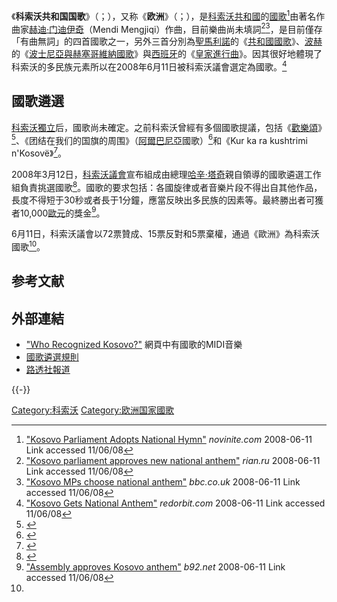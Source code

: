{{noteTA
|1=zh-hk:波黑; zh-tw:波赫; zh-cn:波黑;
}}
{{Infobox Anthem
|title         = Himni i Republikës së Kosovës
|chinese_title =科索沃共和国国歌
|alt_title     = Hymni i Republikës së Kosovës
Evropa<br />{{lang|sr|Европа}}
|image         = Coat of arms of Kosovo.svg
|country       = {{flag|Kosovo}}
|composer      = [[赫迪·门迪伊奇|赫迪·门迪伊奇]]
|music_date    =
|adopted       = 2008年
|sound         = National Anthem of the Republic of Kosovo.ogg
|sound_title   =《欧洲》（器乐版）
}}
《'''科索沃共和国国歌'''》（{{lang-sq|Himni i Republikës së Kosovës}}；{{lang-sr|Himna Republika Kosovo}}），又称《'''欧洲'''》（{{lang|sq|Evropa}}；{{lang|sr|Европа}}），是[[科索沃共和國|科索沃共和國]]的[[國歌|國歌]]<ref>[http://www.novinite.com/view_news.php?id=94057 "Kosovo Parliament Adopts National Hymn"] {{Wayback|url=http://www.novinite.com/view_news.php?id=94057 |date=20200925072718 }} ''novinite.com'' 2008-06-11 Link accessed 11/06/08</ref>由著名作曲家[[赫迪·门迪伊奇|赫迪·门迪伊奇]]（Mendi Mengjiqi）作曲，目前樂曲尚未填詞<ref>[http://en.rian.ru/world/20080611/110143221.html "Kosovo parliament approves new national anthem"] {{WebCite|url=https://www.webcitation.org/62NDEc1aX?url=http://en.rian.ru/world/20080611/110143221.html |date=20111012065313 |dateformat=iso }} ''rian.ru'' 2008-06-11 Link accessed 11/06/08</ref><ref>[http://news.bbc.co.uk/1/hi/world/europe/7447583.stm "Kosovo MPs choose national anthem"] {{WebCite|url=https://www.webcitation.org/62NDM4B6T?url=http://news.bbc.co.uk/2/hi/europe/7447583.stm |date=20111012065503 |dateformat=iso }} ''bbc.co.uk'' 2008-06-11 Link accessed 11/06/08</ref>，是目前僅存「有曲無詞」的四首國歌之一，另外三首分別為[[聖馬利諾|聖馬利諾]]的《[[共和國國歌|共和國國歌]]》、[[波赫|波赫]]的《[[波士尼亞與赫塞哥維納國歌|波士尼亞與赫塞哥維納國歌]]》與[[西班牙|西班牙]]的《[[皇家進行曲|皇家進行曲]]》。因其很好地體現了科索沃的多民族元素所以在2008年6月11日被科索沃議會選定為國歌。<ref>[http://www.redorbit.com/news/entertainment/1426772/kosovo_gets_national_anthem/ "Kosovo Gets National Anthem"] {{Wayback|url=http://www.redorbit.com/news/entertainment/1426772/kosovo_gets_national_anthem/ |date=20110523102431 }} ''redorbit.com'' 2008-06-11 Link accessed 11/06/08</ref>

== 國歌遴選 ==
[[科索沃獨立|科索沃獨立]]后，國歌尚未確定。之前科索沃曾經有多個國歌提議，包括《[[歡樂頌|歡樂頌]]》<ref>{{cite web |url = http://www.usatoday.com/news/world/2008-02-17-kosovo-independence_N.htm |title = Kosovo declares independence - USATODAY.com |publisher = USA Today |date = 2008-02-17 |accessdate = 2008-03-12 |archive-date = 2009-05-11 |archive-url = https://web.archive.org/web/20090511045607/http://www.usatoday.com/news/world/2008-02-17-kosovo-independence_N.htm |dead-url = no }}</ref>、《团结在我们的国旗的周围》（[[阿爾巴尼亞|阿爾巴尼亞]]國歌）<ref>{{cite web |url = http://news.bbc.co.uk/2/hi/europe/6718105.stm |title = BBC NEWS |publisher = BBC |date = 2007-06-04 |accessdate = 2008-03-11 |archive-date = 2021-03-09 |archive-url = https://web.archive.org/web/20210309093751/http://news.bbc.co.uk/2/hi/europe/6718105.stm |dead-url = no }}</ref>和《Kur ka ra kushtrimi n'Kosovë》<ref>{{cite web |url = http://www.trepca.net/2002/12/021223-himni.kosoves-kur.ka.ra.kushtrimi.nKosove.htm |title = Himni i Kosovës |publisher = Trepca.net |date = 2002-12-23 |accessdate = 2008-03-16 |archive-date = 2021-03-23 |archive-url = https://web.archive.org/web/20210323212456/http://www.trepca.net/2002/12/021223-himni.kosoves-kur.ka.ra.kushtrimi.nKosove.htm |dead-url = yes }}</ref>。 

2008年3月12日，[[科索沃議會|科索沃議會]]宣布組成由總理[[哈辛·塔奇|哈辛·塔奇]]親自領導的國歌遴選工作組負責挑選國歌<ref>{{cite web |url=http://news.bbc.co.uk/2/hi/europe/7292240.stm |title=BBC NEWS |publisher=BBC |date=2008-03-12 |accessdate=2008-03-12 |archive-date=2021-01-08 |archive-url=https://web.archive.org/web/20210108103040/http://news.bbc.co.uk/2/hi/europe/7292240.stm |dead-url=no }}</ref>。國歌的要求包括：各國旋律或者音樂片段不得出自其他作品，長度不得短于30秒或者長于1分鐘，應當反映出多民族的因素等。最終勝出者可獲者10,000[[歐元|歐元]]的獎金<ref name="assembly">[http://www.b92.net/eng/news/politics-article.php?yyyy=2008&mm=06&dd=11&nav_id=51011 "Assembly approves Kosovo anthem"] {{webarchive|url=https://web.archive.org/web/20110215123402/http://www.b92.net/eng/news/politics-article.php?yyyy=2008&mm=06&dd=11&nav_id=51011 |date=2011-02-15 }} ''b92.net'' 2008-06-11 Link accessed 11/06/08</ref>。 

6月11日，科索沃議會以72票贊成、15票反對和5票棄權，通過《歐洲》為科索沃國歌<ref name="assembly" />。

== 参考文献 ==
{{Reflist|2}}

== 外部連結 ==
* [http://www.kosovothanksyou.com "Who Recognized Kosovo?"] {{Wayback|url=http://www.kosovothanksyou.com/ |date=20110222064427 }} 網頁中有國歌的MIDI音樂
* [http://www.assembly-kosova.org/?krye=documents&docid=47&lang=en 國歌遴選規則] {{Wayback|url=http://www.assembly-kosova.org/?krye=documents&docid=47&lang=en |date=20210215173814 }}
* [http://www.reuters.com/news/video?videoId=77994 路透社報道] {{Wayback|url=http://www.reuters.com/news/video?videoId=77994 |date=20200612142231 }}

{{-}}
{{欧洲各国家和地区国歌}}

[[Category:科索沃|Category:科索沃]]
[[Category:欧洲国家國歌|Category:欧洲国家國歌]]